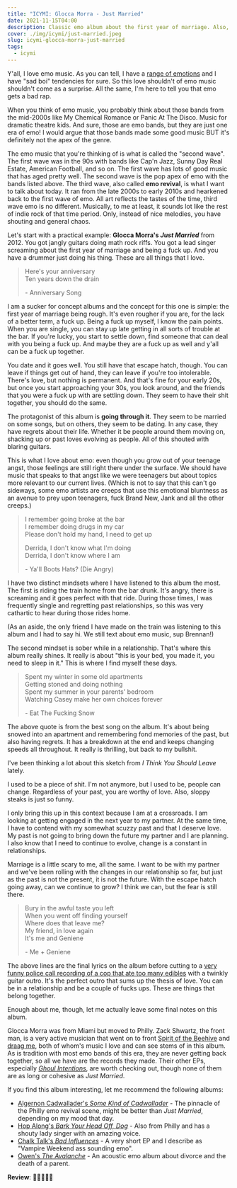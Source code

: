 ```yaml
---
title: "ICYMI: Glocca Morra - Just Married"
date: 2021-11-15T04:00
description: Classic emo album about the first year of marriage. Also, a quick primer on emo music.
cover: ./img/icymi/just-married.jpeg
slug: icymi-glocca-morra-just-married
tags:
  - icymi
---
```


<StreamingAlbum 
  name="Just Married" 
  artist="Glocca Morra" 
  bandcampID="3914936245"
  url="https://gloccamorradied.bandcamp.com/album/just-married-2"
  className="float-right"
/>

Y'all, I love emo music. As you can tell, I have a [range of emotions](/feelings) and I have "sad boi" tendencies for
sure. So this love shouldn't of emo music shouldn't come as a surprise. All the same, I'm here to tell you that emo gets
a bad rap.

When you think of emo music, you probably think about those bands from the mid-2000s like My Chemical Romance or Panic
At The Disco. Music for dramatic theatre kids. And sure, those are emo bands, but they are just one era of emo! I would
argue that those bands made some good music BUT it's definitely not the apex of the genre.

The emo music that you're thinking of is what is called the "second wave". The first wave was in the 90s with bands like
Cap'n Jazz, Sunny Day Real Estate, American Football, and so on. The first wave has lots of good music that has aged
pretty well. The second wave is the pop apex of emo with the bands listed above. The third wave, also called **emo
revival**, is what I want to talk about today. It ran from the late 2000s to early 2010s and hearkened back to the first
wave of emo. All art reflects the tastes of the time, third wave emo is no different. Musically, to me at least, it
sounds lot like the rest of indie rock of that time period. Only, instead of nice melodies, you have shouting and
general chaos.

Let's start with a practical example: **Glocca Morra's _Just Married_** from 2012. You got jangly guitars doing math
rock riffs. You got a lead singer screaming about the first year of marriage and being a fuck up. And you have a drummer
just doing his thing. These are all things that I love.

> Here's your anniversary <br />
> Ten years down the drain
>
> \- Anniversary Song

I am a sucker for concept albums and the concept for this one is simple: the first year of marriage being rough. It's
even rougher if you are, for the lack of a better term, a fuck up. Being a fuck up myself, I know the pain points. When
you are single, you can stay up late getting in all sorts of trouble at the bar. If you're lucky, you start to settle
down, find someone that can deal with you being a fuck up. And maybe they are a fuck up as well and y'all can be a fuck
up together.

You date and it goes well. You still have that escape hatch, though. You can leave if things get out of hand, they can
leave if you're too intolerable. There's love, but nothing is permanent. And that's fine for your early 20s, but once
you start approaching your 30s, you look around, and the friends that you were a fuck up with are settling down. They
seem to have their shit together, you should do the same.

The protagonist of this album is **going through it**. They seem to be married on some songs, but on others, they seem
to be dating. In any case, they have regrets about their life. Whether it be people around them moving on, shacking up
or past loves evolving as people. All of this shouted with blaring guitars.

This is what I love about emo: even though you grow out of your teenage angst, those feelings are still right there
under the surface. We should have music that speaks to that angst like we were teenagers but about topics more relevant
to our current lives. (Which is not to say that this can't go sideways, some emo artists are creeps that use this
emotional bluntness as an avenue to prey upon teenagers, fuck Brand New, Jank and all the other creeps.)

> I remember going broke at the bar <br />
> I remember doing drugs in my car <br />
> Please don't hold my hand, I need to get up <br />
> 
> Derrida, I don't know what I'm doing <br />
> Derrida, I don't know where I am
>
> \- Ya'll Boots Hats? (Die Angry)

I have two distinct mindsets where I have listened to this album the most. The first is riding the train home from the
bar drunk. It's angry, there is screaming and it goes perfect with that ride. During those times, I was frequently
single and regretting past relationships, so this was very cathartic to hear during those rides home.

(As an aside, the only friend I have made on the train was listening to this album and I had to say hi. We still text
about emo music, sup Brennan!)

The second mindset is sober while in a relationship. That's where this album really shines. It really is about "this is
your bed, you made it, you need to sleep in it." This is where I find myself these days.

> Spent my winter in some old apartments <br />
> Getting stoned and doing nothing <br />
> Spent my summer in your parents' bedroom <br />
> Watching Casey make her own choices forever 
>
> \- Eat The Fucking Snow

The above quote is from the best song on the album. It's about being snowed into an apartment and remembering fond
memories of the past, but also having regrets. It has a breakdown at the end and keeps changing speeds all throughout.
It really is thrilling, but back to my bullshit.

I've been thinking a lot about this sketch from _I Think You Should Leave_ lately.

<YouTube id="buK45NW_ikI" />

I used to be a piece of shit. I'm not anymore, but I used to be, people can change. Regardless of your past, you are
worthy of love. Also, sloppy steaks is just so funny.

I only bring this up in this context because I am at a crossroads. I am looking at getting engaged in the next year to
my partner. At the same time, I have to contend with my somewhat scuzzy past and that I deserve love. My past is not
going to bring down the future my partner and I are planning. I also know that I need to continue to evolve, change is
a constant in relationships.

Marriage is a little scary to me, all the same. I want to be with my partner and we've been rolling with the changes in
our relationship so far, but just as the past is not the present, it is not the future. With the escape hatch going
away, can we continue to grow? I think we can, but the fear is still there.

> Bury in the awful taste you left <br />
> When you went off finding yourself <br />
> Where does that leave me? <br />
> My friend, in love again <br />
> It's me and Geniene
>
> \- Me + Geniene

The above lines are the final lyrics on the album before cutting to a [very funny police call recording of a cop that
ate too many edibles][edibles] with a twinkly guitar outro. It's the perfect outro that sums up the thesis of love. You
can be in a relationship and be a couple of fucks ups. These are things that belong together.

Enough about me, though, let me actually leave some final notes on this album.

Glocca Morra was from Miami but moved to Philly. Zack Shwartz, the front man, is a very active musician that went on to
front [Spirit of the Beehive][sotbh] and [draag me][draag], both of whom's music I love and can see stems of in this
album. As is tradition with most emo bands of this era, they are never getting back together, so all we have are the
records they made. Their other EPs, especially [_Ghoul Intentions_][ghoul-intentions], are worth checking out, though
none of them are as long or cohesive as _Just Married_.

If you find this album interesting, let me recommend the following albums: 

* [Algernon Cadwallader's _Some Kind of Cadwallader_][cadwallader] - The pinnacle of the Philly emo revival scene, might
  be better than _Just Married_, depending on my mood that day.
* [Hop Along's _Bark Your Head Off, Dog_][hop-along] - Also from Philly and has a shouty lady singer with an amazing
  voice.
* [Chalk Talk's _Bad Influences_][chalk-talk] - A very short EP and I describe as "Vampire Weekend ass sounding emo".
* [Owen's _The Avalanche_][owen] - An acoustic emo album about divorce and the death of a parent.

**Review**: 🌟🌟🌟🌟🌟

[edibles]: https://www.youtube.com/watch?v=cvct5fgEH_U
[sotbh]: https://spiritofthebeehive.bandcamp.com/album/entertainment-death
[draag]: https://draagme.bandcamp.com/album/i-am-gambling-with-my-life
[cadwallader]: https://algernoncadwallader.bandcamp.com/album/some-kind-of-cadwallader-2
[hop-along]: https://hopalong.bandcamp.com/album/bark-your-head-off-dog
[chalk-talk]: https://chalktalk.bandcamp.com/album/bad-influences
[ghoul-intentions]: https://gloccamorradied.bandcamp.com/album/ghoul-intentions
[owen]: https://owenmusic.bandcamp.com/album/the-avalanche
